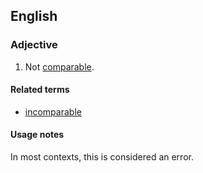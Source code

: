==English==

===Adjective===
{{en-adj}}

# {{very|_|rare}} Not [[comparable]].

====Related terms====
*[[incomparable]]

====Usage notes====
In most contexts, this is considered an error.